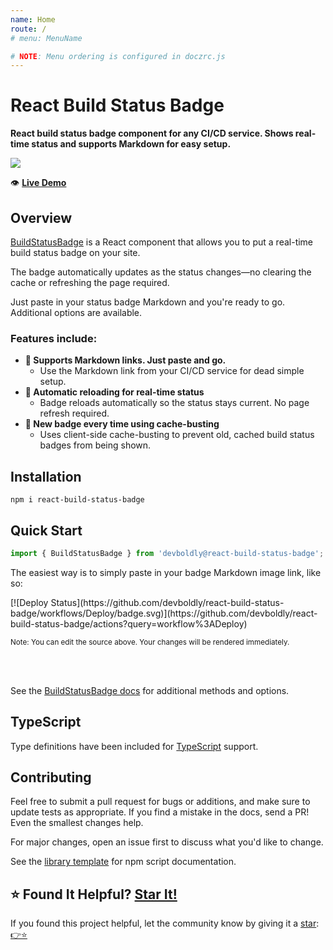 ```yaml
---
name: Home
route: /
# menu: MenuName

# NOTE: Menu ordering is configured in doczrc.js
---
```




<div style={{
	display: 'flex',
	alignItems: 'center',
}}>
  <div>
    <h1>React Build Status Badge</h1>
  </div>
  <div>
    <a href="https://github.com/devboldly/react-build-status-badge/" target="_blank" rel="noopener noreferrer">
      <SvgIcon src={githubSvg} size={28} style={{ margin: '0 0 0 20px' }} />
    </a>
  </div>
</div>

**React build status badge component for any CI/CD service. Shows real-time status and supports Markdown for easy setup.**

<a href="/BuildStatusBadge#using-markdown-image-link"><img src={demoGif} /></a>

👁️ **[Live Demo](/BuildStatusBadge#using-markdown-image-link)**

## Overview

[BuildStatusBadge](/BuildStatusBadge) is a React component that allows you to put a real-time build status badge on your site.

The badge automatically updates as the status changes—no clearing the cache or refreshing the page required.

Just paste in your status badge Markdown and you're ready to go. Additional options are available.

### Features include:

- **📜 Supports Markdown links. Just paste and go.**
  - Use the Markdown link from your CI/CD service for dead simple setup.
- **🔄 Automatic reloading for real-time status**
  - Badge reloads automatically so the status stays current. No page refresh required.
- **🐣 New badge every time using cache-busting**
  - Uses client-side cache-busting to prevent old, cached build status badges from being shown.

## Installation

```
npm i react-build-status-badge
```

## Quick Start

```jsx
import { BuildStatusBadge } from 'devboldly@react-build-status-badge';
```

The easiest way is to simply paste in your badge Markdown image link, like so:

<Playground>
  <BuildStatusBadge>
    [![Deploy Status](https://github.com/devboldly/react-build-status-badge/workflows/Deploy/badge.svg)](https://github.com/devboldly/react-build-status-badge/actions?query=workflow%3ADeploy)
  </BuildStatusBadge>
</Playground>

<small>Note: You can edit the source above. Your changes will be rendered immediately.</small>

<br/><br/>

See the [BuildStatusBadge docs](/BuildStatusBadge) for additional methods and options.

## TypeScript

Type definitions have been included for [TypeScript](https://www.typescriptlang.org/) support.

## Contributing

Feel free to submit a pull request for bugs or additions, and make sure to update tests as appropriate. If you find a mistake in the docs, send a PR! Even the smallest changes help.

For major changes, open an issue first to discuss what you'd like to change.

See the [library template](https://tinyurl.com/ya3k258d) for npm script documentation.

## ⭐ Found It Helpful? [Star It!](https://github.com/devboldly/react-build-status-badge/stargazers)

If you found this project helpful, let the community know by giving it a [star](https://github.com/devboldly/react-build-status-badge/stargazers): [👉⭐](https://github.com/devboldly/react-build-status-badge/stargazers)